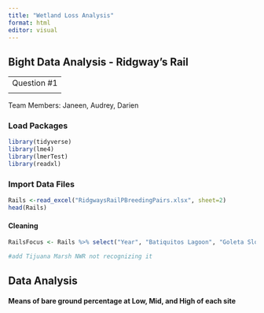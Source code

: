 ---
title: "Wetland Loss Analysis"
format: html
editor: visual
---

## Bight Data Analysis - Ridgway's Rail

|             |
|-------------|
| Question #1 |
|             |

Team Members: Janeen, Audrey, Darien

### Load Packages

```{r}
library(tidyverse)
library(lme4)
library(lmerTest)
library(readxl)

```

### Import Data Files

```{r}
Rails <-read_excel("RidgwaysRailPBreedingPairs.xlsx", sheet=2)
head(Rails)
```

#### Cleaning

```{r}
RailsFocus <- Rails %>% select("Year", "Batiquitos Lagoon", "Goleta Slough", "San Elijo Lagoon", "Huntington Beach Wetlands", "Upper Newport Bay", "Kendall-Frost Reserve", "Sweetwater Marsh", "Ventura River Mouth") 

#add Tijuana Marsh NWR not recognizing it
```

## Data Analysis

#### Means of bare ground percentage at Low, Mid, and High of each site

```{r}

```
